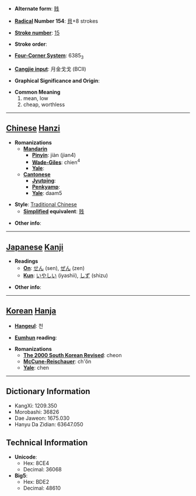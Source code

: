 * '''Alternate form''': [[贱]]

* '''[[Wiktionary:Chinese radical index| Radical]] Number 154''': [[Wiktionary:Chinese radical index 貝|貝]]+8 strokes

* '''[[Wiktionary:Chinese total strokes index|Stroke number]]''': [[Wiktionary:Chinese total strokes index 15|15]]

* '''Stroke order''': 

* '''[[Wiktionary:Chinese four corner index|Four-Corner System]]''': 6385<sub>3</sub>

* '''[[Wiktionary:Chinese Cangjie index|Cangjie input]]''': 月金戈戈 (BCII)

* '''Graphical Significance and Origin''': 

* '''Common Meaning'''
*#mean, low
*# cheap, worthless


----

== [[Chinese]] [[Hanzi]] ==

* '''Romanizations'''
** '''[[Mandarin]]'''
*** '''[[Pinyin]]''': jiàn (jian4)
*** '''[[Wade-Giles]]''': chien<sup>4</sup>
*** '''[[Yale]]''': 
** '''[[Cantonese]]'''
*** '''[[Jyutping]]''':
*** '''[[Penkyamp]]''': 
*** '''[[Yale]]''': daam5

* '''Style''': [[Traditional Chinese]] 
** '''[[Simplified Chinese|Simplified]] equivalent''': [[贱]]

* '''Other info''': 

----

== [[Japanese]] [[Kanji]] ==

* '''Readings'''
** '''[[On]]''': [[せん]] (sen), [[ぜん]] (zen)
** '''[[Kun]]''': [[いやしい]] (iyashii), [[しず]] (shizu)

* '''Other info''':  

----

== [[Korean]] [[Hanja]] ==

* '''[[Hangeul]]''': 천

* '''[[Eumhun]] reading''': 

* '''Romanizations'''
** '''[[The 2000 South Korean Revised Romanization|The 2000 South Korean Revised]]''': cheon
** '''[[McCune-Reischauer]]''': ch'ŏn
** '''[[Yale]]''': chen

----

== Dictionary Information ==

* KangXi: 1209.350
* Morobashi: 36826
* Dae Jaweon: 1675.030
* Hanyu Da Zidian: 63647.050

== Technical Information ==

* '''Unicode''':
** Hex: 8CE4
** Decimal: 36068
* '''Big5''':
** Hex: BDE2
** Decimal: 48610